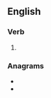 ==English==

===Verb===
{{head|en|verb form}}

# {{en-third-person singular of|pierce}}

===Anagrams===
* {{l|en|precise}}
* {{l|en|recipes}}